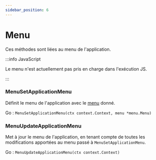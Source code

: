 ```yaml
---
sidebar_position: 6
---
```


# Menu

Ces méthodes sont liées au menu de l'application.

:::info JavaScript

Le menu n'est actuellement pas pris en charge dans l'exécution JS.

:::

### MenuSetApplicationMenu

Définit le menu de l'application avec le [menu](../menus.mdx) donné.

Go : `MenuSetApplicationMenu(ctx context.Context, menu *menu.Menu)`

### MenuUpdateApplicationMenu

Met à jour le menu de l'application, en tenant compte de toutes les modifications apportées au menu passé à `MenuSetApplicationMenu`.

Go : `MenuUpdateApplicationMenu(ctx context.Context)`